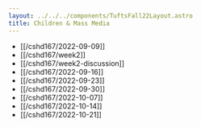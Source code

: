 ```yaml
---
layout: ../../../components/TuftsFall22Layout.astro
title: Children & Mass Media
---
```


- [[/cshd167/2022-09-09]]
- [[/cshd167/week2]]
- [[/cshd167/week2-discussion]]
- [[/cshd167/2022-09-16]]
- [[/cshd167/2022-09-23]]
- [[/cshd167/2022-09-30]]
- [[/cshd167/2022-10-07]]
- [[/cshd167/2022-10-14]]
- [[/cshd167/2022-10-21]]